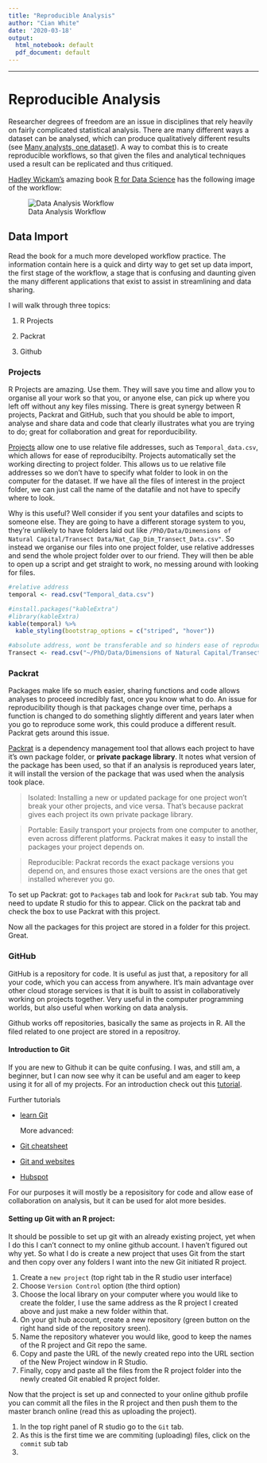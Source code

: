 ```yaml
---
title: "Reproducible Analysis"
author: "Cian White"
date: '2020-03-18'
output:
  html_notebook: default
  pdf_document: default
---
```


***

# Reproducible Analysis

Researcher degrees of freedom are an issue in disciplines that rely heavily on fairly complicated statistical analysis. There are many different ways a dataset can be analysed, which can produce qualitatively different results (see [Many analysts, one dataset](https://journals.sagepub.com/doi/10.1177/2515245917747646)). A way to combat this is to create reproducible workflows, so that given the files and analytical techniques used a result can be replicated and thus critiqued.

[Hadley Wickam's](http://hadley.nz/) amazing book [R for Data Science](https://r4ds.had.co.nz/) has the following image of the workflow:

![Data Analysis Workflow](Workflow.PNG)

## Data Import

Read the book for a much more developed workflow practice. The information contain here is a quick and dirty way to get set up data import, the first stage of the workflow, a stage that is confusing and daunting given the many different applications that exist to assist in streamlining and data sharing.

I will walk through three topics:

1. R Projects

2. Packrat

3. Github  


### Projects

R Projects are amazing. Use them. They will save you time and allow you to organise all your work so that you, or anyone else, can pick up where you left off without any key files missing. There is great synergy between R projects, Packrat and GitHub, such that you should be able to import, analyse and share data and code that clearly illustrates what you are trying to do; great for collaboration and great for reporducibility.

[Projects](https://support.rstudio.com/hc/en-us/articles/200526207-Using-Projects) allow one to use relative file addresses, such as `Temporal_data.csv`, which allows for ease of reproducibilty. Projects automatically set the working directing to project folder. This allows us to ue relative file addresses so we don't have to specify what folder to look in on the computer for the dataset. If we have all the files of interest in the project folder, we can just call the name of the datafile and not have to specify where to look. 

Why is this useful? Well consider if you sent your datafiles and scipts to someone else. They are going to have a different storage system to you, they're unlikely to have folders laid out like `/PhD/Data/Dimensions of Natural Capital/Transect Data/Nat_Cap_Dim_Transect_Data.csv"`. So instead we organise our files into one project folder, use relative addresses and send the whole project folder over to our friend. They will then be able to open up a script and get straight to work, no messing around with looking for files.

```r
#relative address
temporal <- read.csv("Temporal_data.csv")

#install.packages("kableExtra")
#library(kableExtra)
kable(temporal) %>%
  kable_styling(bootstrap_options = c("striped", "hover"))

#absolute address, wont be transferable and so hinders ease of reproducibility
Transect <- read.csv("~/PhD/Data/Dimensions of Natural Capital/Transect Data/Nat_Cap_Dim_Transect_Data.csv")
```


### Packrat

Packages make life so much easier, sharing functions and code allows analyses to proceed incredibly fast, once you know what to do. An issue for reproducibility though is that packages change over time, perhaps a function is changed to do something slightly different and years later when you go to reproduce some work, this could produce a different result. Packrat gets around this issue.

[Packrat](http://rstudio.github.io/packrat/) is a dependency management tool that allows each project to have it's own package folder, or **private package library**. It notes what version of the package has been used, so that if an analysis is reproduced years later, it will install the version of the package that was used when the analysis took place.


> Isolated: Installing a new or updated package for one project won’t break your other projects, and vice versa. That’s because packrat gives each project its own private package library.

>Portable: Easily transport your projects from one computer to another, even across different platforms. Packrat makes it easy to install the packages your project depends on.

>Reproducible: Packrat records the exact package versions you depend on, and ensures those exact versions are the ones that get installed wherever you go.

To set up Packrat: got to `Packages` tab and look for `Packrat` sub tab. You may need to update R studio for this to appear. Click on the packrat tab and check the box to use Packrat with this project.

Now all the packages for this project are stored in a folder for this project. Great.

### GitHub

GitHub is a repository for code. It is useful as just that, a repository for all your code, which you can access from anywhere. It's main advantage over other cloud storage services is that it is built to assist in collaboratively working on projects together. Very useful in the computer programming worlds, but also useful when working on data analysis.

Github works off repositories, basically the same as projects in R. All the filed related to one project are stored in a repositroy.

#### Introduction to Git

If you are new to Github it can be quite confusing. I was, and still am, a beginner, but I can now see why it can be useful and am eager to keep using it for all of my projects. For an introduction check out this  [tutorial](https://guides.github.com/activities/hello-world/).

Further tutorials

* [learn Git](https://try.github.io/)  

   More advanced:  
* [Git cheatsheet](https://github.com/tiimgreen/github-cheat-sheet)  
* [Git and websites](http://jmcglone.com/guides/github-pages/)  
* [Hubspot](https://product.hubspot.com/blog/git-and-github-tutorial-for-beginners)  

For our purposes it will mostly be a reposisitory for code and allow ease of collaboration on analysis, but it can be used for alot more besides.

#### Setting up Git with an R project:

It should be possible to set up git with an already existing project, yet when I do this I can't connect to my online github account. I haven't figured out why yet. So what I do is create a new project that uses Git from the start and then copy over any folders I want into the new Git initiated R project.

1. Create a `new project` (top right tab in the R studio user interface)  
2. Choose `Version Control` option (the third option)  
3. Choose the local library on your computer where you would like to create the folder, I use the same address as the R project I created above and just make a new folder within that.  
4. On your git hub account, create a new repository (green button on the right hand side of the repository sreen).  
5. Name the repository whatever you would like, good to keep the names of the R project and Git repo the same.  
6. Copy and paste the URL of the newly created repo into the URL section of the New Project window in R Studio.  
7. Finally, copy and paste all the files from the R project folder into the newly created Git enabled R project folder.  

Now that the project is set up and connected to your online github profile you can commit all the files in the R project and then push them to the master branch online (read this as uploading the project).

1. In the top right panel of R studio go to the `Git` tab.  
2. As this is the first time we are commiting (uploading) files, click on the `commit` sub tab  
3. 